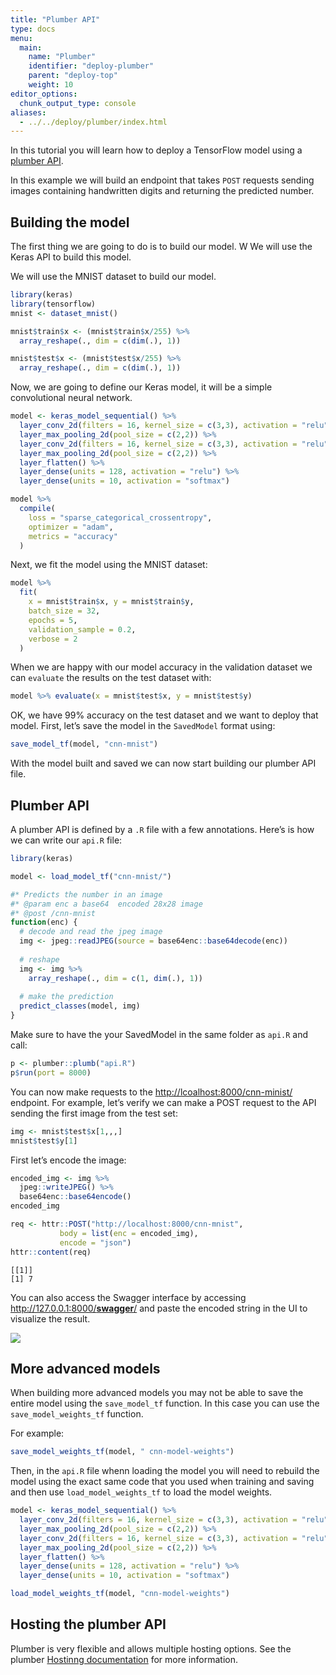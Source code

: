 ```yaml
---
title: "Plumber API"
type: docs
menu:
  main:
    name: "Plumber"
    identifier: "deploy-plumber"
    parent: "deploy-top"
    weight: 10
editor_options: 
  chunk_output_type: console
aliases:
  - ../../deploy/plumber/index.html
---
```


In this tutorial you will learn how to deploy a TensorFlow model using a [plumber API](https://www.rplumber.io/).

In this example we will build an endpoint that takes `POST` requests sending images containing handwritten digits and returning the predicted number.

## Building the model

The first thing we are going to do is to build our model. W
We will use the Keras API to build this model.

We will use the MNIST dataset to build our model.

```r
library(keras)
library(tensorflow)
mnist <- dataset_mnist()

mnist$train$x <- (mnist$train$x/255) %>% 
  array_reshape(., dim = c(dim(.), 1))

mnist$test$x <- (mnist$test$x/255) %>% 
  array_reshape(., dim = c(dim(.), 1))

```

Now, we are going to define our Keras model, it will be a simple convolutional neural 
network.

```r
model <- keras_model_sequential() %>% 
  layer_conv_2d(filters = 16, kernel_size = c(3,3), activation = "relu") %>% 
  layer_max_pooling_2d(pool_size = c(2,2)) %>% 
  layer_conv_2d(filters = 16, kernel_size = c(3,3), activation = "relu") %>% 
  layer_max_pooling_2d(pool_size = c(2,2)) %>% 
  layer_flatten() %>% 
  layer_dense(units = 128, activation = "relu") %>% 
  layer_dense(units = 10, activation = "softmax")

model %>% 
  compile(
    loss = "sparse_categorical_crossentropy",
    optimizer = "adam",
    metrics = "accuracy"
  )
```

Next, we fit the model using the MNIST dataset:

```r
model %>% 
  fit(
    x = mnist$train$x, y = mnist$train$y,
    batch_size = 32,
    epochs = 5,
    validation_sample = 0.2,
    verbose = 2
  )
```

When we are happy with our model accuracy in the validation dataset we can `evaluate` 
the results on the test dataset with:

```r
model %>% evaluate(x = mnist$test$x, y = mnist$test$y)
```

OK, we have 99% accuracy on the test dataset and we want to deploy that model.
First, let's save the model in the `SavedModel` format using:

```r
save_model_tf(model, "cnn-mnist")
```

With the model built and saved we can now start building our plumber API file.

## Plumber API

A plumber API is defined by a `.R` file with a few annotations. Here's is how we can write our `api.R` file:

```r
library(keras)

model <- load_model_tf("cnn-mnist/")

#* Predicts the number in an image
#* @param enc a base64  encoded 28x28 image
#* @post /cnn-mnist
function(enc) {
  # decode and read the jpeg image
  img <- jpeg::readJPEG(source = base64enc::base64decode(enc))
  
  # reshape
  img <- img %>% 
    array_reshape(., dim = c(1, dim(.), 1))
  
  # make the prediction
  predict_classes(model, img)
}
```


Make sure to have the your SavedModel in the same folder as `api.R` and call:

```r
p <- plumber::plumb("api.R")
p$run(port = 8000)
```

You can now make requests to the [http://lcoalhost:8000/cnn-minist/](http://lcoalhost:8000/cnn-minist/) endpoint. For example, let's verify we can make a POST request to the API sending the first image from the test set:

```r
img <- mnist$test$x[1,,,]
mnist$test$y[1]
```

First let's encode the image:

```r
encoded_img <- img %>% 
  jpeg::writeJPEG() %>% 
  base64enc::base64encode()
encoded_img
```

```r
req <- httr::POST("http://localhost:8000/cnn-mnist",
           body = list(enc = encoded_img), 
           encode = "json")
httr::content(req)
```

```
[[1]]
[1] 7
```

You can also access the Swagger interface by accessing [http://127.0.0.1:8000/__swagger__/](http://127.0.0.1:8000/__swagger__/) and paste the encoded string in the UI to visualize the result.

![](images/swagger.png)

## More advanced models

When building more advanced models you may not be able to save the entire model using the `save_model_tf` function. In this case you can use the `save_model_weights_tf` function. 

For example:

```r
save_model_weights_tf(model, " cnn-model-weights")
```

Then, in the `api.R` file whenn loading the model you will need to rebuild the model using the exact same code that you used when training and saving and then use `load_model_weights_tf` to load
the model weights.

```r
model <- keras_model_sequential() %>% 
  layer_conv_2d(filters = 16, kernel_size = c(3,3), activation = "relu") %>% 
  layer_max_pooling_2d(pool_size = c(2,2)) %>% 
  layer_conv_2d(filters = 16, kernel_size = c(3,3), activation = "relu") %>% 
  layer_max_pooling_2d(pool_size = c(2,2)) %>% 
  layer_flatten() %>% 
  layer_dense(units = 128, activation = "relu") %>% 
  layer_dense(units = 10, activation = "softmax")

load_model_weights_tf(model, "cnn-model-weights")
```

## Hosting the plumber API

Plumber is very flexible and allows multiple hosting options. See the plumber [Hostinng documentation](https://www.rplumber.io/docs/hosting.html) for more information.

